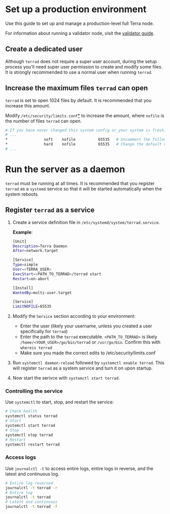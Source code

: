 # Set up a production environment

Use this guide to set up and manage a production-level full Terra node.

For information about running a validator node, visit the [validator guide](../manage-a-terra-validator/README.mdx).

## Create a dedicated user

Although `terrad` does not require a super user account, during the setup process you'll need super user permission to create and modify some files. It is strongly recommended to use a normal user when running `terrad`.

## Increase the maximum files `terrad` can open

`terrad` is set to open 1024 files by default. It is recommended that you increase this amount.

Modify `/etc/security/limits.conf`[\*](https://linux.die.net/man/5/limits.conf) to increase the amount, where `nofile` is the number of files `terrad` can open.

```bash
# If you have never changed this system config or your system is fresh, most of this file will be commented
# ...
*                soft    nofile          65535   # Uncomment the following two lines at the bottom
*                hard    nofile          65535   # Change the default values to ~65535
# ...
```

# Run the server as a daemon

`terrad` must be running at all times. It is recommended that you register `terrad` as a `systemd` service so that it will be started automatically when the system reboots.

## Register `terrad` as a service

1. Create a service definition file in `/etc/systemd/system/terrad.service`.

   **Example**:

   ```bash
   [Unit]
   Description=Terra Daemon
   After=network.target

   [Service]
   Type=simple
   User=<TERRA_USER>
   ExecStart=<PATH_TO_TERRAD>/terrad start
   Restart=on-abort

   [Install]
   WantedBy=multi-user.target

   [Service]
   LimitNOFILE=65535
   ```

2. Modify the `Service` section according to your environment:

   - Enter the user (likely your username, unless you created a user specifically for `terrad`)
   - Enter the path to the `terrad` executable. `<PATH_TO_TERRAD>` is likely `/home/<YOUR_USER>/go/bin/terrad` or `/usr/go/bin`. Confirm this with `whereis terrad`
   - Make sure you made the correct edits to /etc/security/limits.conf

3. Run `systemctl daemon-reload` followed by `systemctl enable terrad`. This will register `terrad` as a system service and turn it on upon startup.

4. Now start the serivce with `systemctl start terrad`.

### Controlling the service

Use `systemctl` to start, stop, and restart the service:

```bash
# Check health
systemctl status terrad
# Start
systemctl start terrad
# Stop
systemctl stop terrad
# Restart
systemctl restart terrad
```

### Access logs

Use `journalctl -t` to access entire logs, entire logs in reverse, and the latest and continuous log.

```bash
# Entire log reversed
journalctl -t terrad -r
# Entire log
journalctl -t terrad
# Latest and continuous
journalctl -t terrad -f
```
